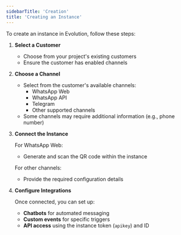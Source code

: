 ```yaml
---
sidebarTitle: 'Creation'
title: 'Creating an Instance'
---
```


To create an instance in Evolution, follow these steps:

1. **Select a Customer**
   - Choose from your project's existing customers
   - Ensure the customer has enabled channels

2. **Choose a Channel**
   - Select from the customer's available channels:
     - WhatsApp Web
     - WhatsApp API
     - Telegram
     - Other supported channels
   - Some channels may require additional information (e.g., phone number)

3. **Connect the Instance**
   
   For WhatsApp Web:
   - Generate and scan the QR code within the instance
   
   For other channels:
   - Provide the required configuration details

4. **Configure Integrations**
   
   Once connected, you can set up:
   - **Chatbots** for automated messaging
   - **Custom events** for specific triggers
   - **API access** using the instance token (`apikey`) and ID

